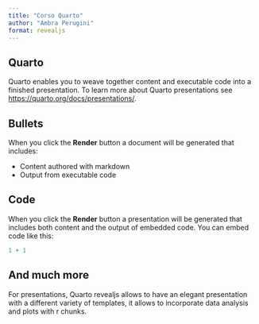 ```yaml
---
title: "Corso Quarto"
author: "Ambra Perugini"
format: revealjs
---
```


## Quarto

Quarto enables you to weave together content and executable code into a finished presentation. To learn more about Quarto presentations see <https://quarto.org/docs/presentations/>.

## Bullets

When you click the **Render** button a document will be generated that includes:

-   Content authored with markdown
-   Output from executable code

## Code

When you click the **Render** button a presentation will be generated that includes both content and the output of embedded code. You can embed code like this:

```r
1 + 1
```

## And much more

For presentations, Quarto revealjs allows to have an elegant presentation with a different variety of templates, it allows to incorporate data analysis and plots with r chunks.
